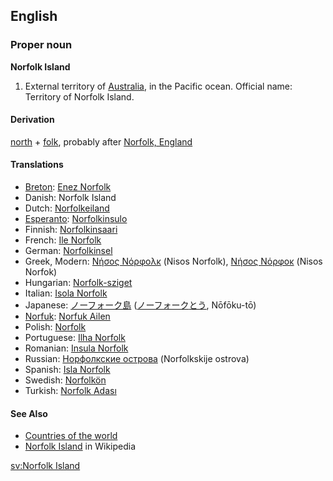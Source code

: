 ==English==
===Proper noun===
'''Norfolk Island'''
# External territory of [[Australia]], in the Pacific ocean. Official name: Territory of Norfolk Island.

====Derivation====
[[north]] + [[folk]], probably after [[w:Norfolk, England|Norfolk, England]]

====Translations====
*[[Breton]]: [[Enez Norfolk]]
*Danish: Norfolk Island
*Dutch: [[Norfolkeiland]]
*[[Esperanto]]: [[Norfolkinsulo]]
*Finnish: [[Norfolkinsaari]]
*French: [[Ile Norfolk]]
*German: [[Norfolkinsel]]
*Greek, Modern: [[Νήσος Νόρφολκ]] (Nisos Norfolk), [[Νήσος Νόρφοκ]] (Nisos Norfok)
*Hungarian: [[Norfolk-sziget]]
*Italian: [[Isola Norfolk]]
*Japanese: [[ノーフォーク島]] ([[ノーフォーク]][[とう]], Nōfōku-tō)
*[[Norfuk]]: [[Norfuk Ailen]]
*Polish: [[Norfolk]]
*Portuguese: [[Ilha Norfolk]]
*Romanian: [[Insula Norfolk]]
*Russian: [[Норфолкские острова]] (Norfolkskije ostrova)
*Spanish: [[Isla Norfolk]]
*Swedish: [[Norfolkön]]
*Turkish: [[Norfolk Adası]]

====See Also====
*[[Countries of the world]]
*[[w:Norfolk Island|Norfolk Island]] in Wikipedia

[[sv:Norfolk Island]]